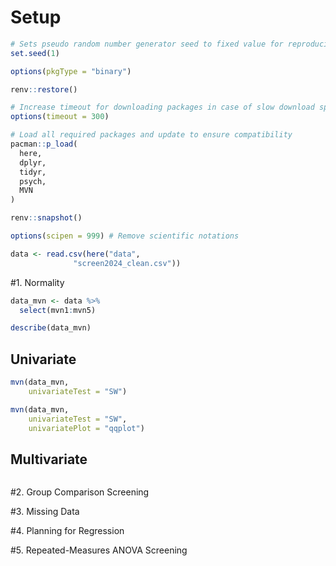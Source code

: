 # Setup

```r
# Sets pseudo random number generator seed to fixed value for reproducibility
set.seed(1)

options(pkgType = "binary")

renv::restore()

# Increase timeout for downloading packages in case of slow download speed
options(timeout = 300)

# Load all required packages and update to ensure compatibility
pacman::p_load(
  here,
  dplyr,
  tidyr,
  psych,
  MVN
)

renv::snapshot()

options(scipen = 999) # Remove scientific notations
```

```r

data <- read.csv(here("data",
              "screen2024_clean.csv"))

```

#1. Normality

```r
data_mvn <- data %>%
  select(mvn1:mvn5)

describe(data_mvn)
```
## Univariate

```r
mvn(data_mvn,
    univariateTest = "SW")

mvn(data_mvn,
    univariateTest = "SW",
    univariatePlot = "qqplot")

```

## Multivariate

```r

```



#2. Group Comparison Screening

#3. Missing Data

#4. Planning for Regression

#5. Repeated-Measures ANOVA Screening

